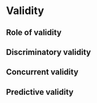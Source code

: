 # Validity {#validity}

## Role of validity

## Discriminatory validity

## Concurrent validity

## Predictive validity

